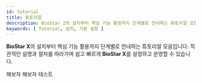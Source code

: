 ```yaml
---
id: tutorial
title: 튜토리얼
description: BioStar 2의 설치부터 핵심 기능 활용까지 단계별로 안내하는 튜토리얼 모음입니다. 
keywords: [ Tutorial, 설치, 기본 설정 ]
---
```


**BioStar X**의 설치부터 핵심 기능 활용까지 단계별로 안내하는 튜토리얼 모음입니다. 직관적인 설명과 절차를 따라가며 쉽고 빠르게 **BioStar X**를 설정하고 운영할 수 있습니다.

해보자 해보자 테스트

<DocCardList />